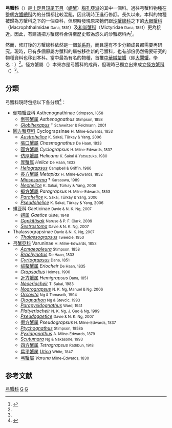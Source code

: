 {{Automatic Taxobox
| taxon = Varunidae
| authority = [[亨利·米爾·愛德華|H. Milne-Edwards]], 1853
| image = Hamagani0811.jpg
| image_caption = ''[[隆背張口蟹|隆背張口蟹]]''
| subdivision_ranks = [[亞科|亞科]]<ref name="Ng">{{cite journal|journal=[[Raffles_Bulletin_of_Zoology|Raffles Bulletin of Zoology]] |year=2008 |volume=17 |pages=1–286 |title=Systema Brachyurorum: Part I. An annotated checklist of extant Brachyuran crabs of the world |author=Peter K. L. Ng, Danièle Guinot & Peter J. F. Davie |url=http://rmbr.nus.edu.sg/rbz/biblio/s17/s17rbz.pdf |deadurl=yes |archiveurl=https://web.archive.org/web/20110606061453/http://rmbr.nus.edu.sg/rbz/biblio/s17/s17rbz.pdf |archivedate=2011-06-06 }}</ref>
| subdivision = 
*[[Asthenognathus|Asthenognathinae]]
*[[圓方蟹亞科|圓方蟹亞科]] Cyclograpsinae
*[[Gaeticinae|Gaeticinae]]
*[[Thalassograpsus|Thalassograpsinae]]
*[[弓蟹亞科|弓蟹亞科]] Varuninae
}}
'''弓蟹科'''（{{lang|la|'''Varunidae'''}}）是[[十足目|十足目]][[短尾下目|短尾下目]]（[[螃蟹|螃蟹]]）[[胸孔亞派|胸孔亞派]]的其中一個科。過往弓蟹科物種在整個[[方蟹總科|方蟹總科]]內的分類都比較混亂，因此現時正進行修訂。長久以來，本科的物種被歸為方蟹科之下的一個亞科，但現時發現原來牠們跟[[沙蟹總科|沙蟹總科]]之下的[[大眼蟹科|大眼蟹科]]（Macrophthalmidae <small>Dana, 1851</small>）及[[和尚蟹科|和尚蟹科]]（Mictyridae <small>Dana, 1851</small>）更為接近。因此，有建議把方蟹總科合併至歷史較為悠久的沙蟹總科內<ref name = schubartetal2006>{{cite journal |author=Christoph D. Schubart, S. Cannicci, M. Vannini & S. Fratini |year=2006 |title=Molecular phylogeny of grapsoid crabs (Decapoda, Brachyura) and allies based on two mitochondrial genes and a proposal for refraining from current superfamily classification |journal=[[Journal_of_Zoological_Systematics_and_Evolutionary_Research|Journal of Zoological Systematics and Evolutionary Research]] |volume=44 |issue=3 |pages=193–199 |doi=10.1111/j.1439-0469.2006.00354.x}}</ref>。

然而，修訂後的方蟹總科依然是一個[[並系群|並系群]]，而且還有不少分類成員都需要再研究。現時，已有多個原屬方蟹科的屬被移往新的弓蟹科，也有部份仍然需要研究的物種資料也移到本科。當中最為有名的物種，首推[[中華絨螯蟹|中華絨螯蟹]]（即[[大閘蟹|大閘蟹]]，學名：{{lang|la|''Eriocheir sinensis''}}）<ref name=schubartetal2006 />。怪方蟹屬（{{lang|la|''Xenograpsus''}}）本來亦是弓蟹科的成員，但現時已獨立出來成立[[怪方蟹科|怪方蟹科]]（{{lang|la|Xenograpsidae}}）<ref name="Ng"/>。

==分類==
弓蟹科現時包括以下各分類<ref name="Grave">{{cite journal|journal=[[Raffles_Bulletin_of_Zoology|Raffles Bulletin of Zoology]] |year=2009 |volume=Suppl. 21 |pages=1–109 |title=A classification of living and fossil genera of decapod crustaceans |author=Sammy De Grave, N. Dean Pentcheff, Shane T. Ahyong ''et al.'' |url=http://rmbr.nus.edu.sg/rbz/biblio/s21/s21rbz1-109.pdf |deadurl=yes |archiveurl=https://web.archive.org/web/20110606064728/http://rmbr.nus.edu.sg/rbz/biblio/s21/s21rbz1-109.pdf |archivedate=2011-06-06 }}</ref>：
* 倒颚蟹亚科 Asthenognathinae <small>Stimpson, 1858</small>
** [[倒颚蟹属|倒颚蟹属]] ''Asthenognathus'' <small>Stimpson, 1858</small>
**''[[Globihexapus|Globihexapus]]'' † <small>Schweitzer & Feldmann, 2001</small>
*[[圓方蟹亞科|圓方蟹亞科]] Cyclograpsinae <small>H. Milne-Edwards, 1853</small>
**''[[Austrohelice|Austrohelice]]'' <small>K. Sakai, Türkay & Yang, 2006</small>
**[[張口蟹屬|張口蟹屬]] ''Chasmagnathus'' <small>De Haan, 1833</small>
**[[圓方蟹屬|圓方蟹屬]] ''Cyclograpsus'' <small>H. Milne-Edwards, 1837</small>
**[[仿厚蟹屬|仿厚蟹屬]] ''Helicana'' <small>K. Sakai & Yatsuzuka, 1980</small>
**[[厚蟹属|厚蟹属]] ''Helice'' <small>De Haan, 1833</small>
**''[[Helograpsus|Helograpsus]]'' <small>Campbell & Griffin, 1966</small>
**[[長方蟹屬|長方蟹屬]] ''Metaplax'' <small>H. Milne-Edwards, 1852</small>
**''[[Miosesarma|Miosesarma]]'' † <small>Karasawa, 1989</small>
**''[[Neohelice|Neohelice]]'' <small>K. Sakai, Türkay & Yang, 2006</small>
**[[擬方蟹屬|擬方蟹屬]] ''Paragrapsus'' <small>H. Milne-Edwards, 1853</small>
**''[[Parahelice|Parahelice]]'' <small>K. Sakai, Türkay & Yang, 2006</small>
**''[[Pseudohelice|Pseudohelice]]'' <small>K. Sakai, Türkay & Yang, 2006</small>
* 蜞亚科 Gaeticinae <small>Davie & N. K. Ng, 2007</small>
** [[蜞属|蜞属]] ''Gaetice'' <small>Gistel, 1848</small>
**''[[Gopkittisak|Gopkittisak]]'' <small>Naruse & P. F. Clark, 2009</small>
**''[[Sestrostoma|Sestrostoma]]'' <small>Davie & N. K. Ng, 2007</small>
*Thalassograpsinae <small>Davie & N. K. Ng, 2007</small>
**''[[Thalassograpsus|Thalassograpsus]]'' <small>Tweedie, 1950</small>
*[[弓蟹亞科|弓蟹亞科]] Varuninae <small>H. Milne-Edwards, 1853</small>
**''[[Acmaeopleura|Acmaeopleura]]'' <small>Stimpson, 1858</small>
**''[[Brachynotus|Brachynotus]]'' <small>De Haan, 1833</small>
**''[[Cyrtograpsus|Cyrtograpsus]]'' <small>Dana, 1851</small>
** [[绒螯蟹属|绒螯蟹属]] ''Eriocheir'' <small>De Haan, 1835</small>
**''[[Grapsodius|Grapsodius]]'' <small>Holmes, 1900</small>
** [[近方蟹属|近方蟹属]] ''Hemigrapsus'' <small>Dana, 1851</small>
**''[[Neoeriocheir|Neoeriocheir]]'' <small>T. Sakai, 1983</small>
**''[[Noarograpsus|Noarograpsus]]'' <small>N. K. Ng, Manuel & Ng, 2006</small>
**''[[Orcovita|Orcovita]]'' <small>Ng & Tomascik, 1994</small>
**''[[Otognathon|Otognathon]]'' <small>Ng & Stevcic, 1993</small>
**''[[Parapyxidognathus|Parapyxidognathus]]'' <small>Ward, 1941</small>
**''[[Platyeriocheir|Platyeriocheir]]'' <small>N. K. Ng, J. Guo & Ng, 1999</small>
**''[[Pseudogaetice|Pseudogaetice]]'' <small>Davie & N. K. Ng, 2007</small>
** [[假方蟹属|假方蟹属]] ''Pseudograpsus'' <small>H. Milne-Edwards, 1837</small>
**''[[Ptychognathus|Ptychognathus]]'' <small>Stimpson, 1858b</small>
**''[[Pyxidognathus|Pyxidognathus]]'' <small>A. Milne-Edwards, 1879</small>
**''[[Scutumara|Scutumara]]'' <small>Ng & Nakasone, 1993</small>
** [[四方蟹属|四方蟹属]] ''Tetragrapsus'' <small>Rathbun, 1918</small>
** [[扁平蟹属|扁平蟹属]] ''[[Utica_(genus)|Utica]]'' <small>White, 1847</small>
** [[弓蟹屬|弓蟹屬]] ''Varuna'' <small>Milne-Edwards, 1830</small>

== 参考文献 ==
{{commonscat|Varunidae}}
{{wikispecies|Varunidae}}
{{reflist}}


{{Taxonbar}}
[[Category:弓蟹科|]]
[[Category:十足目|G]]
[[Category:_1853年描述的分类群|G]]